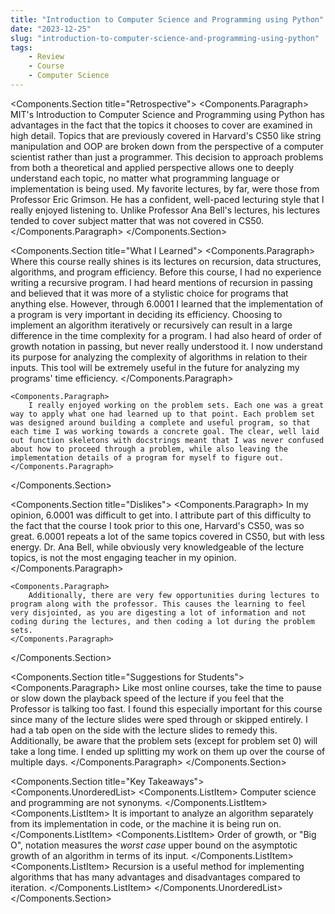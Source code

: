 ```yaml
---
title: "Introduction to Computer Science and Programming using Python"
date: "2023-12-25"
slug: "introduction-to-computer-science-and-programming-using-python"
tags:
    - Review
    - Course
    - Computer Science
---
```



<Components.Section title="Retrospective">
    <Components.Paragraph>
        MIT's Introduction to Computer Science and Programming using Python has advantages in the fact that the topics it chooses to cover are examined in high detail. Topics that are previously covered in Harvard's CS50 like string manipulation and OOP are broken down from the perspective of a computer scientist rather than just a programmer. This decision to approach problems from both a theoretical and applied perspective allows one to deeply understand each topic, no matter what programming language or implementation is being used. My favorite lectures, by far, were those from Professor Eric Grimson. He has a confident, well-paced lecturing style that I really enjoyed listening to. Unlike Professor Ana Bell's lectures, his lectures tended to cover subject matter that was not covered in CS50.
    </Components.Paragraph>
</Components.Section>

<Components.Section title="What I Learned">
    <Components.Paragraph>
        Where this course really shines is its lectures on recursion, data structures, algorithms, and program efficiency. Before this course, I had no experience writing a recursive program. I had heard mentions of recursion in passing and believed that it was more of a stylistic choice for programs that anything else. However, through 6.0001 I learned that the implementation of a program is very important in deciding its efficiency. Choosing to implement an algorithm iteratively or recursively can result in a large difference in the time complexity for a program. I had also heard of order of growth notation in passing, but never really understood it. I now understand its purpose for analyzing the complexity of algorithms in relation to their inputs. This tool will be extremely useful in the future for analyzing my programs' time efficiency.
    </Components.Paragraph>

    <Components.Paragraph>
        I really enjoyed working on the problem sets. Each one was a great way to apply what one had learned up to that point. Each problem set was designed around building a complete and useful program, so that each time I was working towards a concrete goal. The clear, well laid out function skeletons with docstrings meant that I was never confused about how to proceed through a problem, while also leaving the implementation details of a program for myself to figure out.
    </Components.Paragraph>
</Components.Section>

<Components.Section title="Dislikes">
    <Components.Paragraph>
        In my opinion, 6.0001 was difficult to get into. I attribute part of this difficulty to the fact that the course I took prior to this one, Harvard's CS50, was so great. 6.0001 repeats a lot of the same topics covered in CS50, but with less energy. Dr. Ana Bell, while obviously very knowledgeable of the lecture topics, is not the most engaging teacher in my opinion.
    </Components.Paragraph>

    <Components.Paragraph>
        Additionally, there are very few opportunities during lectures to program along with the professor. This causes the learning to feel very disjointed, as you are digesting a lot of information and not coding during the lectures, and then coding a lot during the problem sets.
    </Components.Paragraph>
</Components.Section>

<Components.Section title="Suggestions for Students">
    <Components.Paragraph>
        Like most online courses, take the time to pause or slow down the playback speed of the lecture if you feel that the Professor is talking too fast. I found this especially important for this course since many of the lecture slides were sped through or skipped entirely. I had a tab open on the side with the lecture slides to remedy this. Additionally, be aware that the problem sets (except for problem set 0) will take a long time. I ended up splitting my work on them up over the course of multiple days.
    </Components.Paragraph>
</Components.Section>

<Components.Section title="Key Takeaways">
    <Components.UnorderedList>
        <Components.ListItem>
            Computer science and programming are not synonyms.
        </Components.ListItem>
        <Components.ListItem>
            It is important to analyze an algorithm separately from its implementation in code, or the machine it is being run on.
        </Components.ListItem>
        <Components.ListItem>
            Order of growth, or "Big O", notation measures the *worst case* upper bound on the asymptotic growth of an algorithm in terms of its input.
        </Components.ListItem>
        <Components.ListItem>
            Recursion is a useful method for implementing algorithms that has many advantages and disadvantages compared to iteration.
        </Components.ListItem>
    </Components.UnorderedList>
</Components.Section>